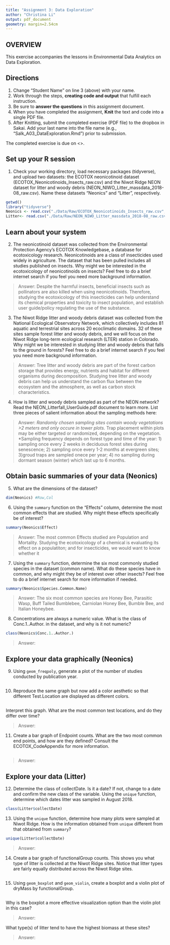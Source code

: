 ```yaml
---
title: "Assignment 3: Data Exploration"
author: "Christina Li"
output: pdf_document
geometry: margin=2.54cm
---
```


## OVERVIEW

This exercise accompanies the lessons in Environmental Data Analytics on Data Exploration. 

## Directions
1. Change "Student Name" on line 3 (above) with your name.
2. Work through the steps, **creating code and output** that fulfill each instruction.
3. Be sure to **answer the questions** in this assignment document.
4. When you have completed the assignment, **Knit** the text and code into a single PDF file.
5. After Knitting, submit the completed exercise (PDF file) to the dropbox in Sakai. Add your last name into the file name (e.g., "Salk_A03_DataExploration.Rmd") prior to submission.

The completed exercise is due on <>.


## Set up your R session

1. Check your working directory, load necessary packages (tidyverse), and upload two datasets: the ECOTOX neonicotinoid dataset (ECOTOX_Neonicotinoids_Insects_raw.csv) and the Niwot Ridge NEON dataset for litter and woody debris (NEON_NIWO_Litter_massdata_2018-08_raw.csv). Name these datasets "Neonics" and "Litter", respectively. 
```r
getwd()
library("tidyverse")
Neonics <- read.csv("./Data/Raw/ECOTOX_Neonicotinoids_Insects_raw.csv", stringsAsFactors = TRUE)
Litter<- read.csv("./Data/Raw/NEON_NIWO_Litter_massdata_2018-08_raw.csv", stringsAsFactors = TRUE)
```


## Learn about your system

2. The neonicotinoid dataset was collected from the Environmental Protection Agency's ECOTOX Knowledgebase, a database for ecotoxicology research. Neonicotinoids are a class of insecticides used widely in agriculture. The dataset that has been pulled includes all studies published on insects. Why might we be interested in the ecotoxicology of neonicotinoids on insects? Feel free to do a brief internet search if you feel you need more background information. 

> Answer: Despite the harmful insects, beneficial insects such as pollinators are also killed when using neonicotinoids. Therefore, studying the ecotoxicology of this insecticides can help understand its chemical properties and toxicity to insect population, and establish user guide/policy regulating the use of the substance.

3. The Niwot Ridge litter and woody debris dataset was collected from the National Ecological Observatory Network, which collectively includes 81 aquatic and terrestrial sites across 20 ecoclimatic domains. 32 of these sites sample forest litter and woody debris, and we will focus on the Niwot Ridge long-term ecological research (LTER) station in Colorado. Why might we be interested in studying litter and woody debris that falls to the ground in forests? Feel free to do a brief internet search if you feel you need more background information. 

> Answer: Tree litter and woody debris are part of the forest carbon storage that provides energy, nutrients and habitat for different organisms during decomposition. Studying tree litter and woody debris can help us understand the carbon flux between the ecosystem and the atmosphere, as well as carbon stock characteristics.

4. How is litter and woody debris sampled as part of the NEON network? Read the NEON_Litterfall_UserGuide.pdf document to learn more. List three pieces of salient information about the sampling methods here: 

> Answer: 
*Randomly chosen sampling sites contain woody vegetations >2 meters and only occure in tower plots.
*Trap placement within plots may be either targeted or randomized, depending on the vegetation. 
*Sampling frequency depends on forest type and time of the year: 1) sampling once every 2 weeks in deciduous forest sites during senescence; 2) sampling once every 1-2 months at evergreen sites; 3)groud traps are sampled onece per year; 4) no sampling during dormant season (winter) which last up to 6 months.


## Obtain basic summaries of your data (Neonics)

5. What are the dimensions of the dataset?

```r
dim(Neonics) #Row,Col
```

6. Using the `summary` function on the "Effects" column, determine the most common effects that are studied. Why might these effects specifically be of interest?
```r
summary(Neonics$Effect)
```

> Answer: The most common Effects studied are Population and Mortality. Studying the ecotoxicology of a chemical is evaluating its effect on a populatiton; and for insecticides, we would want to know whether it

7. Using the `summary` function, determine the six most commonly studied species in the dataset (common name). What do these species have in common, and why might they be of interest over other insects? Feel free to do a brief internet search for more information if needed.

```r
summary(Neonics$Species.Common.Name)

```

> Answer: The six most common species are Honey Bee, Parasitic Wasp, Buff Tailed Bumblebee, Carniolan Honey Bee, Bumble Bee, and Italian Honeybee. 

8. Concentrations are always a numeric value. What is the class of Conc.1..Author. in the dataset, and why is it not numeric?

```r
class(Neonics$Conc.1..Author.)
```

> Answer: 



## Explore your data graphically (Neonics)

9. Using `geom_freqpoly`, generate a plot of the number of studies conducted by publication year. 
```r

```

10. Reproduce the same graph but now add a color aesthetic so that different Test.Location are displayed as different colors.
```r

```

Interpret this graph. What are the most common test locations, and do they differ over time?

> Answer: 

11. Create a bar graph of Endpoint counts. What are the two most common end points, and how are they defined? Consult the ECOTOX_CodeAppendix for more information. 

```r

```

> Answer: 
>

## Explore your data (Litter)

12. Determine the class of collectDate. Is it a date? If not, change to a date and confirm the new class of the variable. Using the `unique` function, determine which dates litter was sampled in August 2018. 
```r
class(Litter$collectDate)

```

13. Using the `unique` function, determine how many plots were sampled at Niwot Ridge. How is the information obtained from `unique` different from that obtained from `summary`?

```r
unique(Litter$collectDate)
```

> Answer: 

14. Create a bar graph of functionalGroup counts. This shows you what type of litter is collected at the Niwot Ridge sites. Notice that litter types are fairly equally distributed across the Niwot Ridge sites.
```r

```

15. Using `geom_boxplot` and `geom_violin`, create a boxplot and a violin plot of dryMass by functionalGroup. 
```r

```

Why is the boxplot a more effective visualization option than the violin plot in this case?

> Answer: 

What type(s) of litter tend to have the highest biomass at these sites? 

> Answer: 